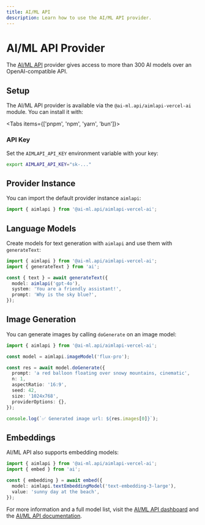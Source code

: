 ---
title: AI/ML API
description: Learn how to use the AI/ML API provider.
---

# AI/ML API Provider

The [AI/ML API](https://aimlapi.com/?utm_source=aimlapi-vercel-ai&utm_medium=github&utm_campaign=integration) provider gives access to more than 300 AI models over an OpenAI-compatible API.

## Setup

The AI/ML API provider is available via the `@ai-ml.api/aimlapi-vercel-ai` module. You can install it with:

<Tabs items={['pnpm', 'npm', 'yarn', 'bun']}>
  <Tab>
    <Snippet text="pnpm add @ai-ml.api/aimlapi-vercel-ai" dark />
  </Tab>
  <Tab>
    <Snippet text="npm install @ai-ml.api/aimlapi-vercel-ai" dark />
  </Tab>
  <Tab>
    <Snippet text="yarn add @ai-ml.api/aimlapi-vercel-ai" dark />
  </Tab>
  <Tab>
    <Snippet text="bun add @ai-ml.api/aimlapi-vercel-ai" dark />
  </Tab>
</Tabs>

### API Key

Set the `AIMLAPI_API_KEY` environment variable with your key:

```bash
export AIMLAPI_API_KEY="sk-..."
```

## Provider Instance

You can import the default provider instance `aimlapi`:

```ts
import { aimlapi } from '@ai-ml.api/aimlapi-vercel-ai';
```

## Language Models

Create models for text generation with `aimlapi` and use them with `generateText`:

```ts
import { aimlapi } from '@ai-ml.api/aimlapi-vercel-ai';
import { generateText } from 'ai';

const { text } = await generateText({
  model: aimlapi('gpt-4o'),
  system: 'You are a friendly assistant!',
  prompt: 'Why is the sky blue?',
});
```

## Image Generation

You can generate images by calling `doGenerate` on an image model:

```ts
import { aimlapi } from '@ai-ml.api/aimlapi-vercel-ai';

const model = aimlapi.imageModel('flux-pro');

const res = await model.doGenerate({
  prompt: 'a red balloon floating over snowy mountains, cinematic',
  n: 1,
  aspectRatio: '16:9',
  seed: 42,
  size: '1024x768',
  providerOptions: {},
});

console.log(`✅ Generated image url: ${res.images[0]}`);
```

## Embeddings

AI/ML API also supports embedding models:

```ts
import { aimlapi } from '@ai-ml.api/aimlapi-vercel-ai';
import { embed } from 'ai';

const { embedding } = await embed({
  model: aimlapi.textEmbeddingModel('text-embedding-3-large'),
  value: 'sunny day at the beach',
});
```

For more information and a full model list, visit the [AI/ML API dashboard](https://aimlapi.com/app?utm_source=aimlapi-vercel-ai&utm_medium=github&utm_campaign=integration) and the [AI/ML API documentation](https://docs.aimlapi.com/?utm_source=aimlapi-vercel-ai&utm_medium=github&utm_campaign=integration).
